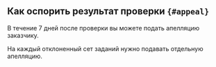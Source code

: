 ## Как оспорить результат проверки `{#appeal}`
В течение 7 дней после проверки вы можете подать апелляцию заказчику.

На каждый отклоненный сет заданий нужно подавать отдельную апелляцию.